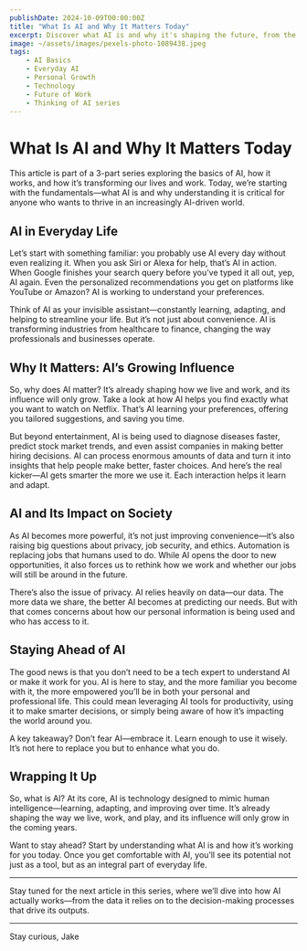 ```yaml
---
publishDate: 2024-10-09T00:00:00Z
title: "What Is AI and Why It Matters Today"
excerpt: Discover what AI is and why it's shaping the future, from the way you shop to the way you work.
image: ~/assets/images/pexels-photo-1089438.jpeg
tags:
    - AI Basics
    - Everyday AI
    - Personal Growth
    - Technology
    - Future of Work
    - Thinking of AI series
---
```


# What Is AI and Why It Matters Today

This article is part of a 3-part series exploring the basics of AI, how it works, and how it’s transforming our lives and work. Today, we’re starting with the fundamentals—what AI is and why understanding it is critical for anyone who wants to thrive in an increasingly AI-driven world.

## AI in Everyday Life

Let’s start with something familiar: you probably use AI every day without even realizing it. When you ask Siri or Alexa for help, that’s AI in action. When Google finishes your search query before you’ve typed it all out, yep, AI again. Even the personalized recommendations you get on platforms like YouTube or Amazon? AI is working to understand your preferences.

Think of AI as your invisible assistant—constantly learning, adapting, and helping to streamline your life. But it’s not just about convenience. AI is transforming industries from healthcare to finance, changing the way professionals and businesses operate.

## Why It Matters: AI’s Growing Influence

So, why does AI matter? It’s already shaping how we live and work, and its influence will only grow. Take a look at how AI helps you find exactly what you want to watch on Netflix. That’s AI learning your preferences, offering you tailored suggestions, and saving you time.

But beyond entertainment, AI is being used to diagnose diseases faster, predict stock market trends, and even assist companies in making better hiring decisions. AI can process enormous amounts of data and turn it into insights that help people make better, faster choices. And here’s the real kicker—AI gets smarter the more we use it. Each interaction helps it learn and adapt.

## AI and Its Impact on Society

As AI becomes more powerful, it’s not just improving convenience—it’s also raising big questions about privacy, job security, and ethics. Automation is replacing jobs that humans used to do. While AI opens the door to new opportunities, it also forces us to rethink how we work and whether our jobs will still be around in the future.

There’s also the issue of privacy. AI relies heavily on data—our data. The more data we share, the better AI becomes at predicting our needs. But with that comes concerns about how our personal information is being used and who has access to it.

## Staying Ahead of AI

The good news is that you don’t need to be a tech expert to understand AI or make it work for you. AI is here to stay, and the more familiar you become with it, the more empowered you’ll be in both your personal and professional life. This could mean leveraging AI tools for productivity, using it to make smarter decisions, or simply being aware of how it’s impacting the world around you.

A key takeaway? Don’t fear AI—embrace it. Learn enough to use it wisely. It’s not here to replace you but to enhance what you do.

## Wrapping It Up

So, what is AI? At its core, AI is technology designed to mimic human intelligence—learning, adapting, and improving over time. It’s already shaping the way we live, work, and play, and its influence will only grow in the coming years.

Want to stay ahead? Start by understanding what AI is and how it’s working for you today. Once you get comfortable with AI, you’ll see its potential not just as a tool, but as an integral part of everyday life.

---

Stay tuned for the next article in this series, where we’ll dive into how AI actually works—from the data it relies on to the decision-making processes that drive its outputs.

---

Stay curious,
Jake
